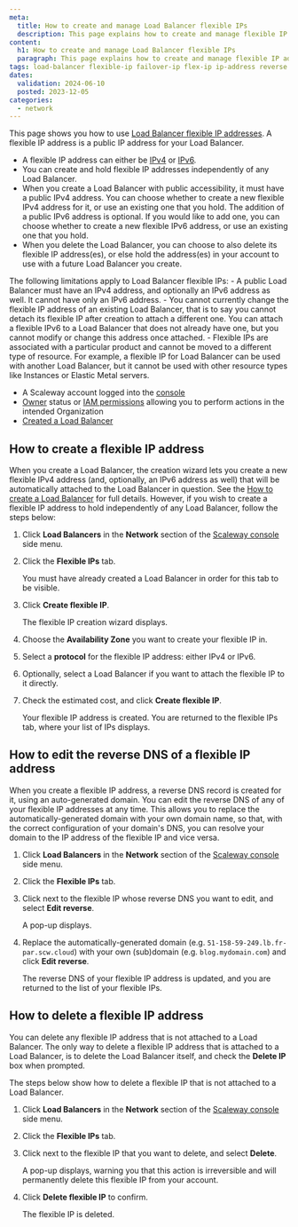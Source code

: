 ```yaml
---
meta:
  title: How to create and manage Load Balancer flexible IPs
  description: This page explains how to create and manage flexible IP addresses for your Scaleway Load Balancer
content:
  h1: How to create and manage Load Balancer flexible IPs
  paragraph: This page explains how to create and manage flexible IP addresses for your Scaleway Load Balancer
tags: load-balancer flexible-ip failover-ip flex-ip ip-address reverse reverse-dns  
dates:
  validation: 2024-06-10
  posted: 2023-12-05
categories:
  - network
---
```


This page shows you how to use [Load Balancer flexible IP addresses](/network/load-balancer/concepts/#flexible-ip-address). A flexible IP address is a public IP address for your Load Balancer.

- A flexible IP address can either be [IPv4](/network/load-balancer/concepts/#ipv4) or [IPv6](/network/load-balancer/concepts/#ipv6).
- You can create and hold flexible IP addresses independently of any Load Balancer.
- When you create a Load Balancer with public accessibility, it must have a public IPv4 address. You can choose whether to create a new flexible IPv4 address for it, or use an existing one that you hold. The addition of a public IPv6 address is optional. If you would like to add one, you can choose whether to create a new flexible IPv6 address, or use an existing one that you hold.
- When you delete the Load Balancer, you can choose to also delete its flexible IP address(es), or else hold the address(es) in your account to use with a future Load Balancer you create.

<Message type="note">
The following limitations apply to Load Balancer flexible IPs:
- A public Load Balancer must have an IPv4 address, and optionally an IPv6 address as well. It cannot have only an IPv6 address.
- You cannot currently change the flexible IP address of an existing Load Balancer, that is to say you cannot detach its flexible IP after creation to attach a different one. You can attach a flexible IPv6 to a Load Balancer that does not already have one, but you cannot modify or change this address once attached.
- Flexible IPs are associated with a particular product and cannot be moved to a different type of resource. For example, a flexible IP for Load Balancer can be used with another Load Balancer, but it cannot be used with other resource types like Instances or Elastic Metal servers.
</Message>

<Macro id="requirements" />

- A Scaleway account logged into the [console](https://console.scaleway.com/)
- [Owner](/identity-and-access-management/iam/concepts/#owner) status or [IAM permissions](/identity-and-access-management/iam/concepts/#permission) allowing you to perform actions in the intended Organization
- [Created a Load Balancer](/network/load-balancer/how-to/create-load-balancer)

## How to create a flexible IP address

When you create a Load Balancer, the creation wizard lets you create a new flexible IPv4 address (and, optionally, an IPv6 address as well) that will be automatically attached to the Load Balancer in question. See the [How to create a Load Balancer](/network/load-balancer/how-to/create-load-balancer/) for full details. However, if you wish to create a flexible IP address to hold independently of any Load Balancer, follow the steps below:

1. Click **Load Balancers** in the **Network** section of the [Scaleway console](https://console.scaleway.com/) side menu.

2. Click the **Flexible IPs** tab.

    <Message type="tip">
    You must have already created a Load Balancer in order for this tab to be visible.
    </Message>

3. Click **Create flexible IP**.

    The flexible IP creation wizard displays.

4. Choose the **Availability Zone** you want to create your flexible IP in.

5. Select a **protocol** for the flexible IP address: either IPv4 or IPv6.

6. Optionally, select a Load Balancer if you want to attach the flexible IP to it directly.

7. Check the estimated cost, and click **Create flexible IP**.

    Your flexible IP address is created. You are returned to the flexible IPs tab, where your list of IPs displays.


## How to edit the reverse DNS of a flexible IP address

When you create a flexible IP address, a reverse DNS record is created for it, using an auto-generated domain. You can edit the reverse DNS of any of your flexible IP addresses at any time. This allows you to replace the automatically-generated domain with your own domain name, so that, with the correct configuration of your domain's DNS, you can resolve your domain to the IP address of the flexible IP and vice versa.

1. Click **Load Balancers** in the **Network** section of the [Scaleway console](https://console.scaleway.com/) side menu.

2. Click the **Flexible IPs** tab.

3. Click <Icon name="more" /> next to the flexible IP whose reverse DNS you want to edit, and select **Edit reverse**.

    A pop-up displays.

4. Replace the automatically-generated domain (e.g. `51-158-59-249.lb.fr-par.scw.cloud`) with your own (sub)domain (e.g. `blog.mydomain.com`) and click **Edit reverse**.

    The reverse DNS of your flexible IP address is updated, and you are returned to the list of your flexible IPs.

## How to delete a flexible IP address

You can delete any flexible IP address that is not attached to a Load Balancer. The only way to delete a flexible IP address that is attached to a Load Balancer, is to delete the Load Balancer itself, and check the **Delete IP** box when prompted.

The steps below show how to delete a flexible IP that is not attached to a Load Balancer.

1. Click **Load Balancers** in the **Network** section of the [Scaleway console](https://console.scaleway.com/) side menu.

2. Click the **Flexible IPs** tab.

3. Click <Icon name="more" /> next to the flexible IP that you want to delete, and select **Delete**.

    A pop-up displays, warning you that this action is irreversible and will permanently delete this flexible IP from your account.

4. Click **Delete flexible IP** to confirm.

    The flexible IP is deleted.



